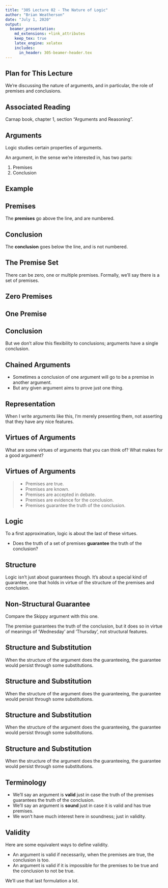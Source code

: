 ```yaml
---
title: "305 Lecture 02 - The Nature of Logic"
author: "Brian Weatherson"
date: "July 1, 2020"
output: 
  beamer_presentation:
    md_extensions: +link_attributes
    keep_tex: true
    latex_engine: xelatex
    includes:
      in_header: 305-beamer-header.tex
---
```


## Plan for This Lecture

We're discussing the nature of arguments, and in particular, the role of premises and conclusions.

## Associated Reading

Carnap book, chapter 1, section "Arguments and Reasoning".

## Arguments

Logic studies certain properties of arguments.

An argument, in the sense we're interested in, has two parts:

1. Premises
2. Conclusion

## Example

``
\DisplayArg{
\item All kangaroos are wise.
\item Skippy is a kangaroo.
}
{
Skippy is wise.
}
``{=latex} 

## Premises

``
\DisplayArg{
\item All kangaroos are wise.
\item Skippy is a kangaroo.
}
{
Skippy is wise.
}
``{=latex} 

The **premises** go above the line, and are numbered.

## Conclusion

``
\DisplayArg{
\item All kangaroos are wise.
\item Skippy is a kangaroo.
}
{
Skippy is wise.
}
``{=latex} 

The **conclusion** goes below the line, and is not numbered.

## The Premise Set

``
\DisplayArg{
\item All kangaroos are wise.
\item Skippy is a kangaroo.
}
{
Skippy is wise.
}
``{=latex} 

There can be zero, one or multiple premises. Formally, we'll say there is a set of premises.

## Zero Premises

``
\hrulefill
\begin{quote}
{\normalfont All men are created equal.}
\end{quote}
\vspace{12pt}
``{=latex} 

## One Premise

``
\DisplayArg{
\item The cinema is closed.
}
{
We shouldn't go to the cinema.
}
``{=latex} 

## Conclusion

``
\DisplayArg{
\item All kangaroos are wise.
\item Skippy is a kangaroo.
}
{
Skippy is wise.
}
``{=latex} 

But we don't allow this flexibility to conclusions; arguments have a single conclusion.

## Chained Arguments

- Sometimes a conclusion of one argument will go to be a premise in another argument.
- But any given argument aims to prove just one thing.

## Representation

``
\DisplayArg{
\item All kangaroos are wise.
\item Skippy is a kangaroo.
}
{
Skippy is wise.
}
``{=latex} 

When I write arguments like this, I'm merely presenting them, not asserting that they have any nice features.

## Virtues of Arguments

What are some virtues of arguments that you can think of? What makes for a good argument?

## Virtues of Arguments

> - Premises are true.
> - Premises are known. 
> - Premises are accepted in debate. 
> - Premises are evidence for the conclusion.
> - Premises guarantee the truth of the conclusion.

## Logic

To a first approximation, logic is about the last of these virtues.

- Does the truth of a set of premises **guarantee** the truth of the conclusion?

## Structure

Logic isn't just about guarantees though. It's about a special kind of guarantee, one that holds in virtue of the structure of the premises and conclusion.

## Non-Structural Guarantee

Compare the Skippy argument with this one.

``
\DisplayArg{
\item Today is Wednesday.
}
{
Tomorrow is Thursday.
}
``{=latex}

The premise guarantees the truth of the conclusion, but it does so in virtue of meanings of 'Wednesday' and 'Thursday', not structural features.

## Structure and Substitution

When the structure of the argument does the guaranteeing, the guarantee would persist through some substitutions.

``
\DisplayArg{
\item All kangaroos are wise.
\item Skippy is a kangaroo.
}
{
Skippy is wise.
}
``{=latex}

## Structure and Substitution

When the structure of the argument does the guaranteeing, the guarantee would persist through some substitutions.

``
\DisplayArg{
\item All kangaroos are wise.
\item Lucky is a kangaroo.
}
{
Lucky is wise.
}
``{=latex}

## Structure and Substitution

When the structure of the argument does the guaranteeing, the guarantee would persist through some substitutions.

``
\DisplayArg{
\item All koalas are wise.
\item Lucky is a koala.
}
{
Lucky is wise.
}
``{=latex}

## Structure and Substitution

When the structure of the argument does the guaranteeing, the guarantee would persist through some substitutions.

``
\DisplayArg{
\item All koalas are dishonest.
\item Lucky is a koala.
}
{
Lucky is dishonest.
}
``{=latex}

## Terminology

- We'll say an argument is **valid** just in case the truth of the premises guarantees the truth of the conclusion.
- We'll say an argument is **sound** just in case it is valid and has true premises.
- We won't have much interest here in soundness; just in validity.

## Validity

Here are some equivalent ways to define validity.

- An argument is valid if necessarily, when the premises are true, the conclusion is too.
- An argument is valid if it is impossible for the premises to be true and the conclusion to not be true.

We'll use that last formulation a lot.
